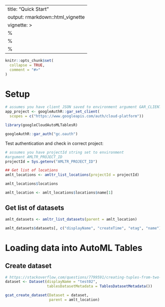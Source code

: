 ---
title: "Quick Start"
output: rmarkdown::html_vignette
vignette: >
%\VignetteIndexEntry{my-vignette}
  %\VignetteEngine{knitr::rmarkdown}
  %\VignetteEncoding{UTF-8}
  ---
  
```r
knitr::opts_chunk$set(
  collapse = TRUE,
  comment = "#>"
)
```

# Setup 

```r
# assumes you have client JSON saved to environment argument GAR_CLIENT_JSON
app_project <- googleAuthR::gar_set_client(
  scopes = c("https://www.googleapis.com/auth/cloud-platform"))

library(googleCloudAutoMLTablesR)

googleAuthR::gar_auth("gc.oauth")
```

Test authentication and check in correct project: 

```r
# assumes you have projectId string set to environment 
#argument AMLTR_PROJECT_ID
projectId = Sys.getenv("AMLTR_PROJECT_ID")

## Get list of locations 
amlt_locations <- amltr_list_locations(projectId = projectId)

amlt_locations$locations

amlt_location <- amlt_locations$locations$name[1]
```

## Get list of datasets 
```r
amlt_datasets <- amltr_list_datasets(parent = amlt_location)

amlt_datasets$datasets[, c("displayName", "createTime", "etag", "name")]
```

# Loading data into AutoML Tables 

## Create dataset 

```r
# https://stackoverflow.com/questions/7799591/creating-tuples-from-two-vectors
dataset <- Dataset(displayName = "test02",
                   tablesDatasetMetadata = TablesDatasetMetadata())

gcat_create_dataset(Dataset = dataset,
                    parent = amlt_location)
```


